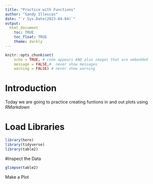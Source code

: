 ```yaml
---
title: "Practice with Functions"
author: "Sandy Illescas"
date: "`r Sys.Date(2023-04-04)`"
output: 
  html_document
    toc: TRUE
    toc_float: TRUE
    theme: darkly
---
```


```r
knitr::opts_chunk$set(
	echo = TRUE, # code appears AND also images that are embedded
	message = FALSE,#  never show messages
	warning = FALSE) # never show warning
```

# Introduction

Today we are going to practice creating funtions in and out plots using *RMarkdown*

# Load Libraries
```r
library(here)
library(tidyverse)
library(table2)
```

#Inspect the Data
```r
glimpse(table2)
```

Make a Plot
